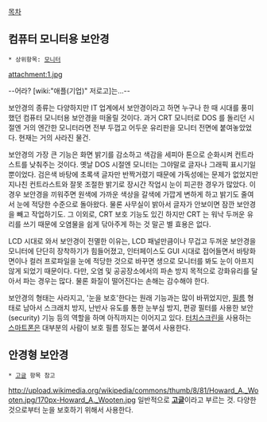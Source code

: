 [[목차]]
== 컴퓨터 모니터용 보안경 ==

 * 상위항목: [[모니터]]

attachment:1.jpg

--어라? [wiki:"애플(기업)" 저로고]는...--

보안경의 종류는 다양하지만 IT 업계에서 보안경이라고 하면 누구나 한 때 시대를 풍미했던 컴퓨터 모니터용 보안경을 떠올릴 것이다. 과거 CRT 모니터로 DOS 를 돌리던 시절엔 거의 엔간한 모니터라면 전부 두껍고 어두운 유리판을 모니터 전면에 붙여놓았었다. 현재는 거의 사라진 물건.

보안경의 가장 큰 기능은 화면 밝기를 감소하고 색감을 세피아 톤으로 순화시켜 컨트라스트를 낮춰주는 것이다. 옛날 DOS 시절엔 모니터는 그야말로 글자나 그래픽 표시기일 뿐이었다. 검은색 바탕에 초록색 글자만 반짝거렸기 때문에 가독성에는 문제가 없었지만 지나친 컨트라스트와 잘못 조절한 밝기로 장시간 작업시 눈이 피곤한 경우가 많았다. 이 경우 보안경을 끼워주면 원색에 가까운 색상을 갈색에 가깝게 변하게 하고 밝기도 줄여서 눈에 적당한 수준으로 돌아왔다. 물론 사무실이 밝아서 글자가 안보이면 잠깐 보안경을 빼고 작업하기도. 그 이외로, CRT 보호 기능도 있긴 하지만 CRT 는 워낙 두꺼운 유리를 쓰기 때문에 오염물을 쉽게 닦아주게 하는 것 말곤 별 효용은 없다.

LCD 시대로 와서 보안경이 전멸한 이유는, LCD 패널만큼이나 무겁고 두꺼운 보안경을 모니터에 단단히 장착하기가 힘들어졌고, 인터페이스도 GUI 시대로 접어들면서 바탕화면이나 컬러 프로파일을 눈에 적당한 것으로 바꾸면 생으로 모니터를 봐도 눈이 아프지 않게 되었기 때문이다. 다만, 오염 및 공공장소에서의 파손 방지 목적으로 강화유리를 달아서 파는 경우는 많다. 물론 화질이 떨어진다는 손해는 감수해야 한다.

보안경의 형태는 사라지고, '눈을 보호'한다는 원래 기능과는 많이 바뀌었지만, [[필름]] 형태로 남아서 스크래치 방지, 난반사 유도를 통한 눈부심 방지, 편광 필터를 사용한 보안(security) 기능 등의 역할을 하며 아직까지는 이어지고 있다. [[터치스크린]]을 사용하는 [[스마트폰]]은 대부분의 사람이 보호 필름 정도는 붙여서 사용한다.

== 안경형 보안경 ==
 * [[고글]] 항목 참고
http://upload.wikimedia.org/wikipedia/commons/thumb/8/81/Howard_A._Wooten.jpg/170px-Howard_A._Wooten.jpg
일반적으로 '''[[고글]]'''이라고 부르는 것. 다양한 것으로부터 눈을 보호하기 위해서 사용한다.
